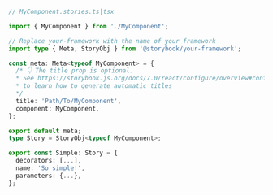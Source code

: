 ```ts
// MyComponent.stories.ts|tsx

import { MyComponent } from './MyComponent';

// Replace your-framework with the name of your framework
import type { Meta, StoryObj } from '@storybook/your-framework';

const meta: Meta<typeof MyComponent> = {
  /* 👇 The title prop is optional.
  * See https://storybook.js.org/docs/7.0/react/configure/overview#configure-story-loading
  * to learn how to generate automatic titles
  */
  title: 'Path/To/MyComponent',
  component: MyComponent,
};

export default meta;
type Story = StoryObj<typeof MyComponent>;

export const Simple: Story = {
  decorators: [...],
  name: 'So simple!',
  parameters: {...},
};
```
